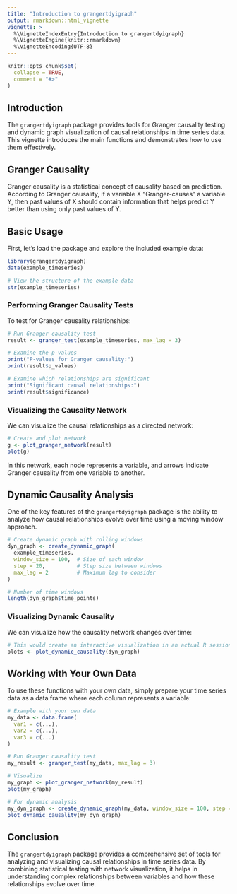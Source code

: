 ```yaml
---
title: "Introduction to grangertdyigraph"
output: rmarkdown::html_vignette
vignette: >
  %\VignetteIndexEntry{Introduction to grangertdyigraph}
  %\VignetteEngine{knitr::rmarkdown}
  %\VignetteEncoding{UTF-8}
---
```


```r
knitr::opts_chunk$set(
  collapse = TRUE,
  comment = "#>"
)
```

## Introduction

The `grangertdyigraph` package provides tools for Granger causality testing and dynamic graph visualization of causal relationships in time series data. This vignette introduces the main functions and demonstrates how to use them effectively.

## Granger Causality

Granger causality is a statistical concept of causality based on prediction. According to Granger causality, if a variable X "Granger-causes" a variable Y, then past values of X should contain information that helps predict Y better than using only past values of Y.

## Basic Usage

First, let's load the package and explore the included example data:

```r
library(grangertdyigraph)
data(example_timeseries)

# View the structure of the example data
str(example_timeseries)
```

### Performing Granger Causality Tests

To test for Granger causality relationships:

```r
# Run Granger causality test
result <- granger_test(example_timeseries, max_lag = 3)

# Examine the p-values
print("P-values for Granger causality:")
print(result$p_values)

# Examine which relationships are significant
print("Significant causal relationships:")
print(result$significance)
```

### Visualizing the Causality Network

We can visualize the causal relationships as a directed network:

```r
# Create and plot network
g <- plot_granger_network(result)
plot(g)
```

In this network, each node represents a variable, and arrows indicate Granger causality from one variable to another.

## Dynamic Causality Analysis

One of the key features of the `grangertdyigraph` package is the ability to analyze how causal relationships evolve over time using a moving window approach.

```r
# Create dynamic graph with rolling windows
dyn_graph <- create_dynamic_graph(
  example_timeseries, 
  window_size = 100,  # Size of each window
  step = 20,          # Step size between windows
  max_lag = 2         # Maximum lag to consider
)

# Number of time windows
length(dyn_graph$time_points)
```

### Visualizing Dynamic Causality

We can visualize how the causality network changes over time:

```r
# This would create an interactive visualization in an actual R session
plots <- plot_dynamic_causality(dyn_graph)
```

## Working with Your Own Data

To use these functions with your own data, simply prepare your time series data as a data frame where each column represents a variable:

```r
# Example with your own data
my_data <- data.frame(
  var1 = c(...),
  var2 = c(...),
  var3 = c(...)
)

# Run Granger causality test
my_result <- granger_test(my_data, max_lag = 3)

# Visualize
my_graph <- plot_granger_network(my_result)
plot(my_graph)

# For dynamic analysis
my_dyn_graph <- create_dynamic_graph(my_data, window_size = 100, step = 20)
plot_dynamic_causality(my_dyn_graph)
```

## Conclusion

The `grangertdyigraph` package provides a comprehensive set of tools for analyzing and visualizing causal relationships in time series data. By combining statistical testing with network visualization, it helps in understanding complex relationships between variables and how these relationships evolve over time.
